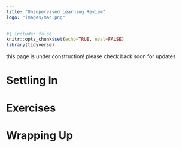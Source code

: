 ```yaml
---
title: "Unsupervised Learning Review"
logo: "images/mac.png"
---
```


```r
#| include: false
knitr::opts_chunk$set(echo=TRUE, eval=FALSE)
library(tidyverse)
```

::: {.callout-warning}
this page is under construction! please check back soon for updates
:::


# Settling In {-}

# Exercises {-}

# Wrapping Up {-}
